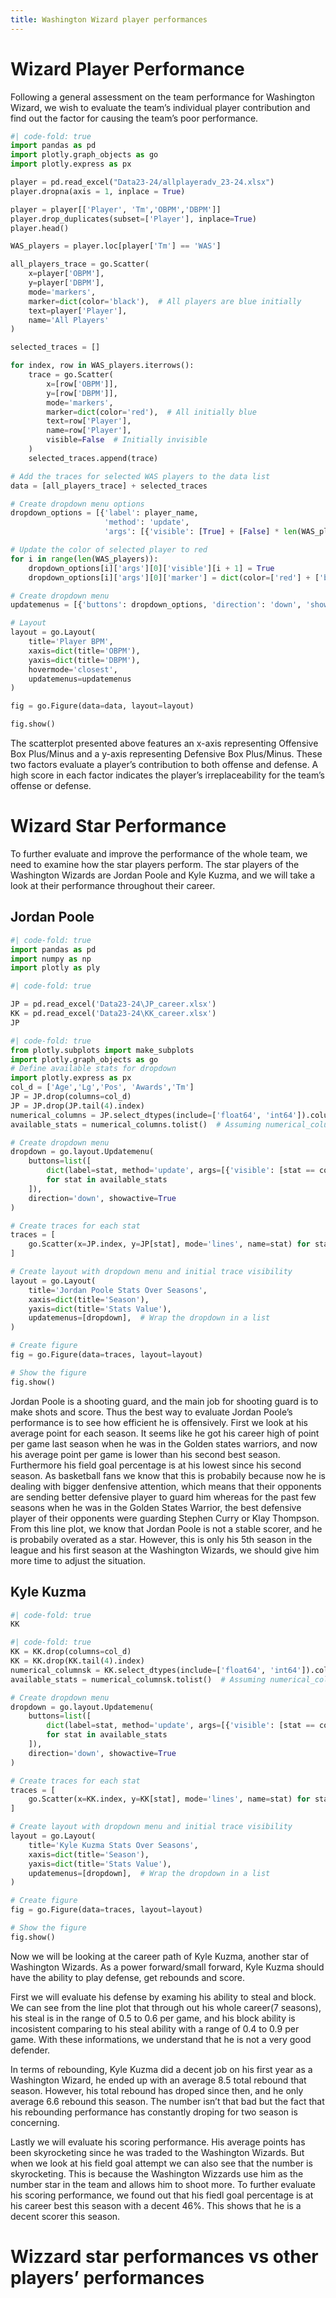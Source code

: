 ```yaml
---
title: Washington Wizard player performances
---
```

# Wizard Player Performance
Following a general assessment on the team performance for Washington Wizard, we wish to evaluate the team's individual player contribution and find out the factor for causing the team's poor performance. 

```python
#| code-fold: true
import pandas as pd
import plotly.graph_objects as go
import plotly.express as px

player = pd.read_excel("Data23-24/allplayeradv_23-24.xlsx")
player.dropna(axis = 1, inplace = True)

player = player[['Player', 'Tm','OBPM','DBPM']]
player.drop_duplicates(subset=['Player'], inplace=True)
player.head()

WAS_players = player.loc[player['Tm'] == 'WAS']

all_players_trace = go.Scatter(
    x=player['OBPM'],
    y=player['DBPM'],
    mode='markers',
    marker=dict(color='black'),  # All players are blue initially
    text=player['Player'],
    name='All Players'
)

selected_traces = []

for index, row in WAS_players.iterrows():
    trace = go.Scatter(
        x=[row['OBPM']],
        y=[row['DBPM']],
        mode='markers',
        marker=dict(color='red'),  # All initially blue
        text=row['Player'],
        name=row['Player'],
        visible=False  # Initially invisible
    )
    selected_traces.append(trace)

# Add the traces for selected WAS players to the data list
data = [all_players_trace] + selected_traces

# Create dropdown menu options
dropdown_options = [{'label': player_name, 
                     'method': 'update', 
                     'args': [{'visible': [True] + [False] * len(WAS_players)}]} for player_name in WAS_players['Player']]

# Update the color of selected player to red
for i in range(len(WAS_players)):
    dropdown_options[i]['args'][0]['visible'][i + 1] = True
    dropdown_options[i]['args'][0]['marker'] = dict(color=['red'] + ['black'] * len(WAS_players))

# Create dropdown menu
updatemenus = [{'buttons': dropdown_options, 'direction': 'down', 'showactive': True}]

# Layout
layout = go.Layout(
    title='Player BPM',
    xaxis=dict(title='OBPM'),
    yaxis=dict(title='DBPM'),
    hovermode='closest',
    updatemenus=updatemenus
)

fig = go.Figure(data=data, layout=layout)

fig.show()
```

The scatterplot presented above features an x-axis representing Offensive Box Plus/Minus and a y-axis representing Defensive Box Plus/Minus. These two factors evaluate a player's contribution to both offense and defense. A high score in each factor indicates the player's irreplaceability for the team's offense or defense.


# Wizard Star Performance

To further evaluate and improve the performance of the whole team, we need to examine how the star players perform. The star players of the Washington Wizards are Jordan Poole and Kyle Kuzma, and we will take a look at their performance throughout their career.

## Jordan Poole

```python
#| code-fold: true
import pandas as pd
import numpy as np
import plotly as ply
```

```python
#| code-fold: true

JP = pd.read_excel('Data23-24\JP_career.xlsx')
KK = pd.read_excel('Data23-24\KK_career.xlsx')
JP


```

```python
#| code-fold: true
from plotly.subplots import make_subplots
import plotly.graph_objects as go
# Define available stats for dropdown
import plotly.express as px
col_d = ['Age','Lg','Pos', 'Awards','Tm']
JP = JP.drop(columns=col_d)
JP = JP.drop(JP.tail(4).index)
numerical_columns = JP.select_dtypes(include=['float64', 'int64']).columns
available_stats = numerical_columns.tolist()  # Assuming numerical_columns is a pandas Index or Series

# Create dropdown menu
dropdown = go.layout.Updatemenu(
    buttons=list([
        dict(label=stat, method='update', args=[{'visible': [stat == col for col in numerical_columns]}])
        for stat in available_stats
    ]),
    direction='down', showactive=True
)

# Create traces for each stat
traces = [
    go.Scatter(x=JP.index, y=JP[stat], mode='lines', name=stat) for stat in available_stats
]

# Create layout with dropdown menu and initial trace visibility
layout = go.Layout(
    title='Jordan Poole Stats Over Seasons',
    xaxis=dict(title='Season'),
    yaxis=dict(title='Stats Value'),
    updatemenus=[dropdown],  # Wrap the dropdown in a list
)

# Create figure
fig = go.Figure(data=traces, layout=layout)

# Show the figure
fig.show()
```

Jordan Poole is a shooting guard, and the main job for shooting guard is to make shots and score. Thus the best way to evaluate Jordan Poole's performance is to see how efficient he is offensively. First we look at his average point for each season. It seems like he got his career high of point per game last season when he was in the Golden states warriors, and now his average point per game is lower than his second best season. Furthermore his field goal percentage is at his lowest since his second season. As basketball fans we know that this is probabily because now he is dealing with bigger denfensive attention, which means that their opponents are sending better defensive player to guard him whereas for the past few seasons when he was in the Golden States Warrior, the best defensive player of their opponents were guarding Stephen Curry or Klay Thompson. From this line plot, we know that Jordan Poole is not a stable scorer, and he is probabily overated as a star. However, this is only his 5th season in the league and his first season at the Washington Wizards, we should give him more time to adjust the situation. 


## Kyle Kuzma
 
```python
#| code-fold: true
KK 

```
```python
#| code-fold: true
KK = KK.drop(columns=col_d)
KK = KK.drop(KK.tail(4).index)
numerical_columnsk = KK.select_dtypes(include=['float64', 'int64']).columns
available_stats = numerical_columnsk.tolist()  # Assuming numerical_columns is a pandas Index or Series

# Create dropdown menu
dropdown = go.layout.Updatemenu(
    buttons=list([
        dict(label=stat, method='update', args=[{'visible': [stat == col for col in numerical_columnsk]}])
        for stat in available_stats
    ]),
    direction='down', showactive=True
)

# Create traces for each stat
traces = [
    go.Scatter(x=KK.index, y=KK[stat], mode='lines', name=stat) for stat in available_stats
]

# Create layout with dropdown menu and initial trace visibility
layout = go.Layout(
    title='Kyle Kuzma Stats Over Seasons',
    xaxis=dict(title='Season'),
    yaxis=dict(title='Stats Value'),
    updatemenus=[dropdown],  # Wrap the dropdown in a list
)

# Create figure
fig = go.Figure(data=traces, layout=layout)

# Show the figure
fig.show()
```

Now we will be looking at the career path of Kyle Kuzma, another star of Washington Wizards. As a power forward/small forward, Kyle Kuzma should have the ability to play defense, get rebounds and score. 

First we will evaluate his defense by examing his ability to steal and block. We can see from the line plot that through out his whole career(7 seasons), his steal is in the range of 0.5 to 0.6 per game, and his block ability is incosistent comparing to his steal ability with a range of 0.4 to 0.9 per game. With these informations, we understand that he is not a very good defender. 

In terms of rebounding, Kyle Kuzma did a decent job on his first year as a Washington Wizard, he ended up with an average 8.5 total rebound that season. However, his total rebound has droped since then, and he only average 6.6 rebound this season. The number isn't that bad but the fact that his rebounding performance has constantly droping for two season is concerning. 

Lastly we will evaluate his scoring performance. His average points has been skyrocketing since he was traded to the Washington Wizards. But when we look at his field goal attempt we can also see that the number is skyrocketing. This is because the Washington Wizzards use him as the number star in the team and allows him to shoot more. To further evaluate his scoring performance, we found out that his fiedl goal percentage is at his career best this season with a decent 46%. This shows that he is a decent scorer this season. 

# Wizzard star performances vs other players' performances

